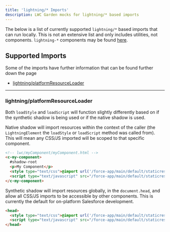 ```yaml
---
title: 'lightning/* Imports'
description: LWC Garden mocks for lightning/* based imports
---
```



The below is a list of currently supported `lightning/*` based imports that can run locally. This is not an extensive list and only includes utilities, not components. `lightning-*` components may be found [here](/packages/lightning/components).

## Supported Imports

<Aside>
Some of the imports have further information that can be found further down the page
</Aside>

- [lightning/platformResourceLoader](https://developer.salesforce.com/docs/component-library/bundle/lightning-platform-resource-loader/documentation)

---


### lightning/platformResourceLoader

Both `loadStyle` and `loadScript` will function slightly differently based on if the synthetic shadow is being used or if the native shadow is used.

Native shadow will import resources within the context of the caller (the `LightningElement` the `loadStyle` or `loadScript` method was called from). This will mean any CSS/JS imported will be scoped to that specific component.

```html
<!-- lwc/myComponent/myComponent.html -->
<c-my-component>
  #shadow-root
  <p>My Component</p>
  <style type="text/css">@import url('/force-app/main/default/staticresources/testResource/style.css');</style>
  <script type="text/javascript" src="/force-app/main/default/staticresources/testResource/script.js" async></script>
</c-my-component>
```

Synthetic shadow will import resources globally, in the `document.head`, and allow all CSS/JS imports to be accessible by other components. This is currently the default for on-platform Salesforce development.

```html
<head>
  <style type="text/css">@import url('/force-app/main/default/staticresources/testResource/style.css');</style>
  <script type="text/javascript" src="/force-app/main/default/staticresources/testResource/script.js" async></script>
</head>
```